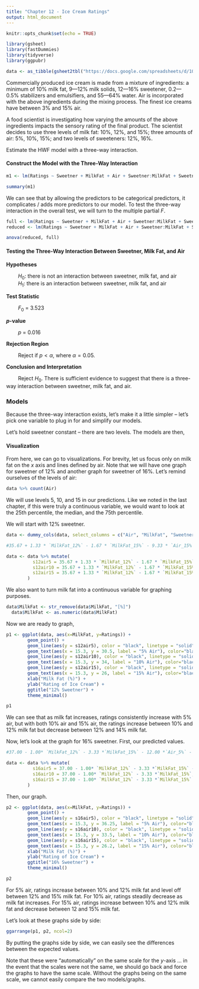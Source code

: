 ```yaml
---
title: "Chapter 12 - Ice Cream Ratings"
output: html_document
---
```


```r
knitr::opts_chunk$set(echo = TRUE)

library(gsheet)
library(fastDummies)
library(tidyverse)
library(ggpubr)

data <- as_tibble(gsheet2tbl("https://docs.google.com/spreadsheets/d/1QH5XDEUEmBGp2ZzO7OQS0T1vSELIjFAi2gTmnqokoMg/edit#gid=0"))
```

Commercially produced ice cream is made from a mixture of ingredients: a minimum of 10% milk fat, 9—12% milk solids, 12—16% sweetener, 0.2—0.5% stabilizers and emulsifiers, and 55—64% water. Air is incorporated with the above ingredients during the mixing process. The finest ice creams have between 3% and 15% air.

A food scientist is investigating how varying the amounts of the above ingredients impacts the sensory rating of the final product. The scientist decides to use three levels of milk fat: 10%, 12%, and 15%; three amounts of air: 5%, 10%, 15%; and two levels of sweeteners: 12%, 16%.

Estimate the HWF model with a three-way interaction.

#### Construct the Model with the Three-Way Interaction

```r
m1 <- lm(Ratings ~ Sweetner + MilkFat + Air + Sweetner:MilkFat + Sweetner:Air + MilkFat:Air + Sweetner:MilkFat:Air, data=data)

summary(m1)
```

We can see that by allowing the predictors to be categorical predictors, it complicates / adds more predictors to our model. To test the three-way interaction in the overall test, we will turn to the multiple partial *F*.

```r
full <- lm(Ratings ~ Sweetner + MilkFat + Air + Sweetner:MilkFat + Sweetner:Air + MilkFat:Air + Sweetner:MilkFat:Air, data=data)
reduced <- lm(Ratings ~ Sweetner + MilkFat + Air + Sweetner:MilkFat + Sweetner:Air + MilkFat:Air, data=data)

anova(reduced, full)
```

#### Testing the Three-Way Interaction Between Sweetner, Milk Fat, and Air

**Hypotheses**

&emsp;&emsp; $H_0:$ there is not an interaction between sweetner, milk fat, and air <br>
&emsp;&emsp; $H_1:$ there is an interaction between sweetner, milk fat, and air

**Test Statistic**

&emsp;&emsp; $F_0$ = 3.523

***p*-value**

&emsp;&emsp; $p$ = 0.016

**Rejection Region**

&emsp;&emsp; Reject if $p < \alpha$, where $\alpha=0.05$.

**Conclusion and Interpretation**

&emsp;&emsp; Reject $H_0$. There is sufficient evidence to suggest that there is a three-way interaction between sweetner, milk fat, and air.

### Models

Because the three-way interaction exists, let's make it a little simpler -- let's pick one variable to plug in for and simplify our models. 

Let's hold sweetner constant -- there are two levels. The models are then,
\begin{align*}
\text{S=12:} & \ \hat{y} = 35.67 + 1.33 \text{MF}_{\text{12}} - 1.67 \text{MF}_{\text{15}} - 9.33 \text{A}_{\text{15}} - 11.67 \text{A}_{\text{5}} + 1.67 \text{MF}_{\text{12}} \text{A}_{\text{5}} + 8.33 \text{MF}_{\text{15}} \text{A}_{\text{5}} + 7.00 \text{MF}_{\text{12}} \text{A}_{\text{15}} + 1.33 \text{MF}_{\text{15}} \text{A}_{\text{15}} \\
\text{S=16:} & \ \hat{y} = 37.00 - 1.00 \text{MF}_{\text{12}} - 3.33 \text{MF}_{\text{15}} - 12.00 \text{A}_{\text{5}} - 10.33 \text{A}_{\text{15}} + 12.33 \text{MF}_{\text{12}} \text{A}_{\text{5}} + 14.67 \text{MF}_{\text{15}} \text{A}_{\text{5}} +  10.00 \text{MF}_{\text{12}} \text{A}_{\text{15}} + 2.67 \text{MF}_{\text{15}} \text{A}_{\text{15}}
\end{align*}

#### Visualization

From here, we can go to visualizations. For brevity, let us focus only on milk fat on the *x* axis and lines defined by air. Note that we will have one graph for sweetner of 12% and another graph for sweetner of 16%. Let's remind ourselves of the levels of air:

```r
data %>% count(Air)
```

We will use levels 5, 10, and 15 in our predictions. Like we noted in the last chapter, if this were truly a continuous variable, we would want to look at the 25th percentile, the median, and the 75th percentile. 

We will start with 12% sweetner.

```r
data <- dummy_cols(data, select_columns = c("Air", "MilkFat", "Sweetner"))

#35.67 + 1.33 * `MilkFat_12%` - 1.67 * `MilkFat_15%` - 9.33 * `Air_15%` - 11.67 * `Air_5%` + 1.67 * `MilkFat_12%` *`Air_5%` + 8.33 * `MilkFat_15%` * `Air_5%` + 7.00 * `MilkFat_12%` * `Air_15%` + 1.33 * `MilkFat_15%` * `Air_15%`

data <- data %>% mutate(
          s12air5 = 35.67 + 1.33 * `MilkFat_12%` - 1.67 * `MilkFat_15%` - 11.67 * 1 + 1.67 * `MilkFat_12%` *1 + 8.33 * `MilkFat_15%` * 1,
          s12air10 = 35.67 + 1.33 * `MilkFat_12%` - 1.67 * `MilkFat_15%`,
          s12air15 = 35.67 + 1.33 * `MilkFat_12%` - 1.67 * `MilkFat_15%` - 9.33 *1 + 7.00 * `MilkFat_12%` * 1 + 1.33 * `MilkFat_15%` * 1
        )
```

We also want to turn milk fat into a continuous variable for graphing purposes.

```r
data$MilkFat <- str_remove(data$MilkFat, "[%]")
  data$MilkFat <- as.numeric(data$MilkFat)
```

Now we are ready to graph,

```r
p1 <- ggplot(data, aes(x=MilkFat, y=Ratings)) +
        geom_point() +
        geom_line(aes(y = s12air5), color = "black", linetype = "solid") +
        geom_text(aes(x = 15.3, y = 30.5, label = "5% Air"), color="black", show.legend = FALSE) + 
        geom_line(aes(y = s12air10), color = "black", linetype = "solid") +
        geom_text(aes(x = 15.3, y = 34, label = "10% Air"), color="black", show.legend = FALSE) + 
        geom_line(aes(y = s12air15), color = "black", linetype = "solid") +
        geom_text(aes(x = 15.3, y = 26, label = "15% Air"), color="black", show.legend = FALSE) +
        xlab("Milk Fat (%)") +
        ylab("Rating of Ice Cream") +
        ggtitle("12% Sweetner") +
        theme_minimal() 

p1
```

We can see that as milk fat increases, ratings consistently increase with 5% air, but with both 10% air and 15% air, the ratings increase between 10% and 12% milk fat but decrease between 12% and 14% milk fat.

Now, let's look at the graph for 16% sweetner. First, our predicted values.

```r
#37.00 - 1.00* `MilkFat_12%` - 3.33 *`MilkFat_15%` - 12.00 *`Air_5%` - 10.33 *`Air_15%` + 12.33 *`MilkFat_12%`* `Air_5%` + 14.67* `MilkFat_15%` *`Air_5%` +  10.00 *`MilkFat_12%`* `Air_15%` + 2.67* `MilkFat_15%`*`Air_15%`

data <- data %>% mutate(
          s16air5 = 37.00 - 1.00* `MilkFat_12%` - 3.33 *`MilkFat_15%` - 12.00 *1  + 12.33 *`MilkFat_12%`* 1 + 14.67* `MilkFat_15%` *1,
          s16air10 = 37.00 - 1.00* `MilkFat_12%` - 3.33 *`MilkFat_15%`,
          s16air15 = 37.00 - 1.00* `MilkFat_12%` - 3.33 *`MilkFat_15%` - 10.33 *1 +  10.00 *`MilkFat_12%`* 1 + 2.67* `MilkFat_15%`*1
        )
```

Then, our graph.

```r
p2 <- ggplot(data, aes(x=MilkFat, y=Ratings)) +
        geom_point() +
        geom_line(aes(y = s16air5), color = "black", linetype = "solid") +
        geom_text(aes(x = 15.3, y = 36.25, label = "5% Air"), color="black", show.legend = FALSE) + 
        geom_line(aes(y = s16air10), color = "black", linetype = "solid") +
        geom_text(aes(x = 15.3, y = 33.5, label = "10% Air"), color="black", show.legend = FALSE) + 
        geom_line(aes(y = s16air15), color = "black", linetype = "solid") +
        geom_text(aes(x = 15.3, y = 26.2, label = "15% Air"), color="black", show.legend = FALSE) +
        xlab("Milk Fat (%)") +
        ylab("Rating of Ice Cream") +
        ggtitle("16% Sweetner") +
        theme_minimal() 

p2
```

For 5% air, ratings increase between 10% and 12% milk fat and level off between 12% and 15% milk fat. For 10% air, ratings steadily decrease as milk fat increases. For 15% air, ratings increase between 10% and 12% milk fat and decrease between 12 and 15% milk fat.


Let's look at these graphs side by side:

```r
ggarrange(p1, p2, ncol=2)
```

By putting the graphs side by side, we can easily see the differences between the expected values. 

Note that these were "automatically" on the same scale for the *y*-axis ... in the event that the scales were not the same, we should go back and force the graphs to have the same scale. Without the graphs being on the same scale, we cannot easily compare the two models/graphs.